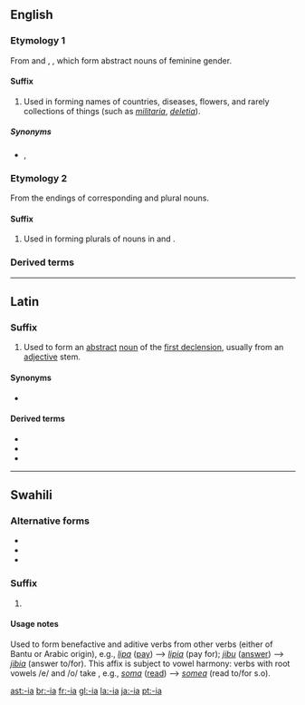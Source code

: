 {{also|ia|IA|ía|iå|i-a|-ía}}
==English==

===Etymology 1===
From {{etyl|la}} {{term|-ia|lang=la}} and {{etyl|grc}} {{term|-ία|sc=polytonic}}, {{term|-εια|sc=polytonic|tr=-ia}}, which form abstract nouns of feminine gender.

====Suffix====
{{head|en|suffix|cat=suffixes|sort=ia}}

# Used in forming names of countries, diseases, flowers, and rarely collections of things (such as ''[[militaria]]'', ''[[deletia]]'').

=====Synonyms=====
* {{sense|collections of things}} {{l|en|-ana}}, {{l|en|-ica}}

===Etymology 2===
From the endings of corresponding {{etyl|la}} and {{etyl|grc}} plural nouns.

====Suffix====
{{head|en|suffix|cat=suffixes|sort=ia}}

# Used in forming plurals of nouns in {{term|-ium}} and {{term|-ion}}.

===Derived terms===
{{suffixsee|English}}

----

==Latin==

===Suffix===
{{head|la|suffix|head=-ia|sort=ia}}

# Used to form an [[abstract]] [[noun]] of the [[Appendix:Latin first declension|first declension]], usually from an [[adjective]] stem.

====Synonyms====
* {{l|la|-ies|-iēs}}

====Derived terms====
* {{l|la|audacia|audācia}}
* {{l|la|infantia|īnfantia}}
* {{l|la|malevolentia}}

----

==Swahili==

===Alternative forms===
* {{l|sw|-ea}}
* {{l|sw|-lea}}
* {{l|sw|-lia}}

===Suffix===
{{head|sw|suffix|head=-ia|sort=-ia}}

# {{defn|Swahili}}

====Usage notes====
Used to form benefactive and aditive verbs from other verbs (either of Bantu or Arabic origin), e.g., ''[[lipa]]'' ([[pay]]) --> ''[[lipia]]'' (pay for); ''[[jibu]]'' ([[answer]]) --> ''[[jibia]]'' (answer to/for).  This affix is subject to vowel harmony: verbs with root vowels /e/ and /o/ take {{l|sw|-ea}}, e.g., ''[[soma]]'' ([[read]]) --> ''[[somea]]'' (read to/for s.o).

[[ast:-ia]]
[[br:-ia]]
[[fr:-ia]]
[[gl:-ia]]
[[la:-ia]]
[[ja:-ia]]
[[pt:-ia]]